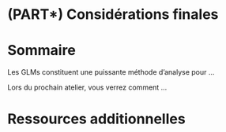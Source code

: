 # (PART\*) Considérations finales {-}

# Sommaire

Les GLMs constituent une puissante méthode d'analyse pour ...


Lors du prochain atelier, vous verrez comment ...

# Ressources additionnelles

